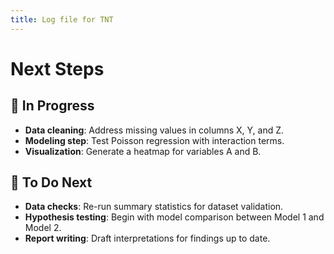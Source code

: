 ```yaml
---
title: Log file for TNT
---
```


# Next Steps {.panel .panel-set}

## 🔄 In Progress {.panel .panel-collapse}

-   **Data cleaning**: Address missing values in columns X, Y, and Z.
-   **Modeling step**: Test Poisson regression with interaction terms.
-   **Visualization**: Generate a heatmap for variables A and B.

## 🚀 To Do Next {.panel .panel-collapse}

-   **Data checks**: Re-run summary statistics for dataset validation.
-   **Hypothesis testing**: Begin with model comparison between Model 1 and Model 2.
-   **Report writing**: Draft interpretations for findings up to date.
